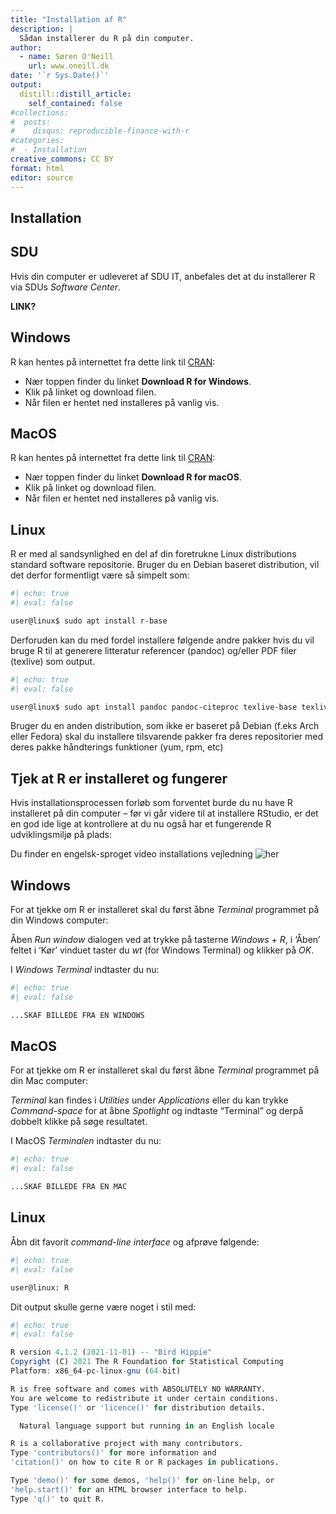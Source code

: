```yaml
---
title: "Installation af R"
description: |
  Sådan installerer du R på din computer.
author:
  - name: Søren O'Neill
    url: www.oneill.dk
date: '`r Sys.Date()`'
output:
  distill::distill_article:
    self_contained: false
#collections:
#  posts:
#    disqus: reproducible-finance-with-r
#categories:
#  - Installation
creative_commons: CC BY
format: html
editor: source
---
```



## Installation

::: panel-tabset

## SDU

Hvis din computer er udleveret af SDU IT, anbefales det at du installerer R via SDUs _Software Center_.

**LINK?**

## Windows

R kan hentes på internettet fra dette link til [CRAN](https://cran.r-project.org/):

-   Nær toppen finder du linket **Download R for Windows**.
-   Klik på linket og download filen.
-   Når filen er hentet ned installeres på vanlig vis.

## MacOS

R kan hentes på internettet fra dette link til [CRAN](https://cran.r-project.org/):

-   Nær toppen finder du linket **Download R for macOS**.
-   Klik på linket og download filen.
-   Når filen er hentet ned installeres på vanlig vis.

## Linux

R er med al sandsynlighed en del af din foretrukne Linux distributions standard software repositorie. Bruger du en Debian baseret distribution, vil det derfor formentligt være så simpelt som:

```bash
#| echo: true
#| eval: false

user@linux$ sudo apt install r-base

```

Derforuden kan du med fordel installere følgende andre pakker hvis du vil bruge R til at generere litteratur referencer (pandoc) og/eller PDF filer (texlive) som output.

```bash
#| echo: true
#| eval: false

user@linux$ sudo apt install pandoc pandoc-citeproc texlive-base texlive-extra-utils texlive-font-utils texlive-fonts-recommended texlive-fonts-extra texlive-latex-base texlive-latex-extra texlive-latex-recommended texlive-pictures texlive-pstricks texlive-xetex lmodern texlive-lang-european g++ libxml2-dev libcurl4-openssl-dev libssl-dev 

```

Bruger du en anden distribution, som ikke er baseret på Debian (f.eks Arch eller Fedora) skal du installere tilsvarende pakker fra deres repositorier med deres pakke håndterings funktioner (yum, rpm, etc)
:::

## Tjek at R er installeret og fungerer

Hvis installationsprocessen forløb som forventet burde du nu have R installeret på din computer -- før vi går videre til at installere RStudio, er det en god ide lige at kontrollere at du nu også har et fungerende R udviklingsmiljø på plads:

::: panel-tabset

Du finder en engelsk-sproget video installations vejledning ![her](https://learnr-examples.shinyapps.io/ex-setup-r/#section-install-r)

## Windows

For at tjekke om R er installeret skal du først åbne *Terminal* programmet på din Windows computer:

Åben *Run window* dialogen ved at trykke på tasterne *Windows + R*, i 'Åben' feltet i 'Kør' vinduet taster du *wt* (for Windows Terminal) og klikker på *OK*.

I *Windows Terminal* indtaster du nu:

```bash
#| echo: true
#| eval: false

...SKAF BILLEDE FRA EN WINDOWS
```

## MacOS

For at tjekke om R er installeret skal du først åbne *Terminal* programmet på din Mac computer:

*Terminal* kan findes i *Utilities* under *Applications* eller du kan trykke *Command-space* for at åbne *Spotlight* og indtaste "Terminal" og derpå dobbelt klikke på søge resultatet.

I MacOS *Terminalen* indtaster du nu:

```bash
#| echo: true
#| eval: false

...SKAF BILLEDE FRA EN MAC
```

## Linux

Åbn dit favorit *command-line interface* og afprøve følgende:

```bash
#| echo: true
#| eval: false

user@linux: R
```

Dit output skulle gerne være noget i stil med:

```r
#| echo: true
#| eval: false

R version 4.1.2 (2021-11-01) -- "Bird Hippie"
Copyright (C) 2021 The R Foundation for Statistical Computing
Platform: x86_64-pc-linux-gnu (64-bit)

R is free software and comes with ABSOLUTELY NO WARRANTY.
You are welcome to redistribute it under certain conditions.
Type 'license()' or 'licence()' for distribution details.

  Natural language support but running in an English locale

R is a collaborative project with many contributors.
Type 'contributors()' for more information and
'citation()' on how to cite R or R packages in publications.

Type 'demo()' for some demos, 'help()' for on-line help, or
'help.start()' for an HTML browser interface to help.
Type 'q()' to quit R.
```
:::

<script src="https://giscus.app/client.js"
        data-repo="sorenoneill/r4phd"
        data-repo-id="R_kgDOJ9etDQ"
        data-category="Announcements"
        data-category-id="DIC_kwDOJ9etDc4CYApF"
        data-mapping="specific"
        data-term="g-installation-r"
        data-strict="0"
        data-reactions-enabled="0"
        data-emit-metadata="0"
        data-input-position="bottom"
        data-theme="cobalt"
        data-lang="en"
        crossorigin="anonymous"
        async>
</script>